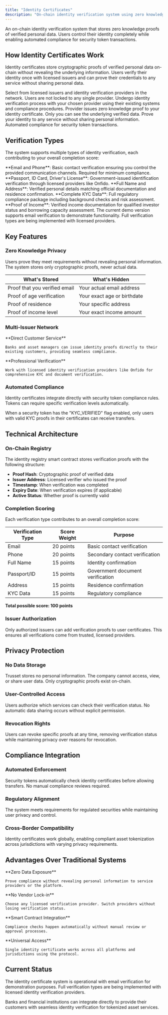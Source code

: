 ```yaml
---
title: "Identity Certificates"
description: "On-chain identity verification system using zero knowledge proofs for compliant asset tokenization"
---
```


An on-chain identity verification system that stores zero knowledge proofs of verified personal data. Users control their identity completely while enabling automated compliance for security token transactions.

## How Identity Certificates Work

Identity certificates store cryptographic proofs of verified personal data on-chain without revealing the underlying information. Users verify their identity once with licensed issuers and can prove their credentials to any service without sharing personal data.

<Steps>
  <Step title="Choose Verification Provider">
    Select from licensed issuers and identity verification providers in the network. Users are not locked to any single provider.
  </Step>
  
  <Step title="Complete Verification">
    Undergo identity verification process with your chosen provider using their existing systems and compliance procedures.
  </Step>
  
  <Step title="Receive Cryptographic Proof">
    Provider issues zero knowledge proof to your identity certificate. Only you can see the underlying verified data.
  </Step>
  
  <Step title="Use for Compliance">
    Prove your identity to any service without sharing personal information. Automated compliance for security token transactions.
  </Step>
</Steps>

## Verification Types

The system supports multiple types of identity verification, each contributing to your overall completion score:

<Accordion title="Contact Verification">
  **Email and Phone**: Basic contact verification ensuring you control the provided communication channels. Required for minimum compliance.
</Accordion>

<Accordion title="Identity Documents">
  **Passport, ID Card, Driver's License**: Government-issued identification verification through licensed providers like Onfido.
</Accordion>

<Accordion title="Personal Information">
  **Full Name and Address**: Verified personal details matching official documentation and residence confirmation.
</Accordion>

<Accordion title="KYC Compliance">
  **Complete KYC Data**: Full regulatory compliance package including background checks and risk assessment.
</Accordion>

<Accordion title="Financial Information">
  **Proof of Income**: Verified income documentation for qualified investor status and borrowing capacity assessment.
</Accordion>

<Note>
The current demo version supports email verification to demonstrate functionality. Full verification types are being implemented with licensed providers.
</Note>

## Key Features

### Zero Knowledge Privacy

Users prove they meet requirements without revealing personal information. The system stores only cryptographic proofs, never actual data.

| What's Stored | What's Hidden |
|--------------|---------------|
| Proof that you verified email | Your actual email address |
| Proof of age verification | Your exact age or birthdate |
| Proof of residence | Your specific address |
| Proof of income level | Your exact income amount |

### Multi-Issuer Network

<Columns cols={2}>
  <Card title="Bank Integration" icon="building-columns">
    **Direct Customer Service**
    
    Banks and asset managers can issue identity proofs directly to their existing customers, providing seamless compliance.
  </Card>
  
  <Card title="Licensed Providers" icon="shield-check">
    **Professional Verification**
    
    Work with licensed identity verification providers like Onfido for comprehensive KYC and document verification.
  </Card>
</Columns>

### Automated Compliance

Identity certificates integrate directly with security token compliance rules. Tokens can require specific verification levels automatically.

<Info>
When a security token has the "KYC_VERIFIED" flag enabled, only users with valid KYC proofs in their certificates can receive transfers.
</Info>

## Technical Architecture

### On-Chain Registry

The identity registry smart contract stores verification proofs with the following structure:

- **Proof Hash**: Cryptographic proof of verified data
- **Issuer Address**: Licensed verifier who issued the proof  
- **Timestamp**: When verification was completed
- **Expiry Date**: When verification expires (if applicable)
- **Active Status**: Whether proof is currently valid

### Completion Scoring

Each verification type contributes to an overall completion score:

| Verification Type | Score Weight | Purpose |
|------------------|--------------|---------|
| Email | 20 points | Basic contact verification |
| Phone | 20 points | Secondary contact verification |
| Full Name | 15 points | Identity confirmation |
| Passport/ID | 15 points | Government document verification |
| Address | 15 points | Residence confirmation |
| KYC Data | 15 points | Regulatory compliance |

**Total possible score: 100 points**

### Issuer Authorization

Only authorized issuers can add verification proofs to user certificates. This ensures all verifications come from trusted, licensed providers.

## Privacy Protection

### No Data Storage

Trusset stores no personal information. The company cannot access, view, or share user data. Only cryptographic proofs exist on-chain.

### User-Controlled Access

Users authorize which services can check their verification status. No automatic data sharing occurs without explicit permission.

### Revocation Rights

Users can revoke specific proofs at any time, removing verification status while maintaining privacy over reasons for revocation.

## Compliance Integration

### Automated Enforcement

Security tokens automatically check identity certificates before allowing transfers. No manual compliance reviews required.

### Regulatory Alignment

The system meets requirements for regulated securities while maintaining user privacy and control.

### Cross-Border Compatibility

Identity certificates work globally, enabling compliant asset tokenization across jurisdictions with varying privacy requirements.

## Advantages Over Traditional Systems

<Columns cols={2}>
  <Card title="Privacy Preservation" icon="eye-slash">
    **Zero Data Exposure**
    
    Prove compliance without revealing personal information to service providers or the platform.
  </Card>
  
  <Card title="Provider Independence" icon="unlock">
    **No Vendor Lock-in**
    
    Choose any licensed verification provider. Switch providers without losing verification status.
  </Card>
  
  <Card title="Automated Compliance" icon="robot">
    **Smart Contract Integration**
    
    Compliance checks happen automatically without manual review or approval processes.
  </Card>
  
  <Card title="Global Compatibility" icon="globe">
    **Universal Access**
    
    Single identity certificate works across all platforms and jurisdictions using the protocol.
  </Card>
</Columns>

## Current Status

The identity certificate system is operational with email verification for demonstration purposes. Full verification types are being implemented with licensed identity verification providers.

Banks and financial institutions can integrate directly to provide their customers with seamless identity verification for tokenized asset services.